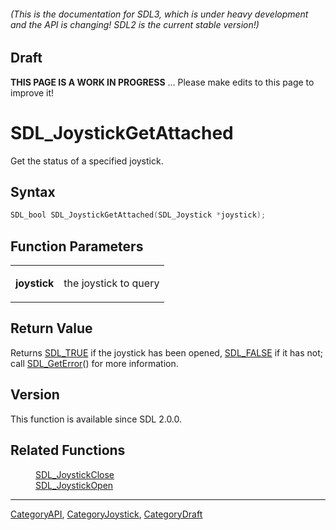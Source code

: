 ====== (This is the documentation for SDL3, which is under heavy development and the API is changing! SDL2 is the current stable version!) ======

== Draft ==

'''THIS PAGE IS A WORK IN PROGRESS''' ... Please make edits to this page to improve it!
= SDL_JoystickGetAttached =

Get the status of a specified joystick.

== Syntax ==

<syntaxhighlight lang='c'>
SDL_bool SDL_JoystickGetAttached(SDL_Joystick *joystick);
</syntaxhighlight>

== Function Parameters ==

{|
|'''joystick'''
|the joystick to query
|}

== Return Value ==

Returns [[SDL_TRUE]] if the joystick has been opened, [[SDL_FALSE]] if it
has not; call [[SDL_GetError]]() for more information.

== Version ==

This function is available since SDL 2.0.0.

== Related Functions ==

:[[SDL_JoystickClose]]
:[[SDL_JoystickOpen]]

----
[[CategoryAPI]], [[CategoryJoystick]], [[CategoryDraft]]


